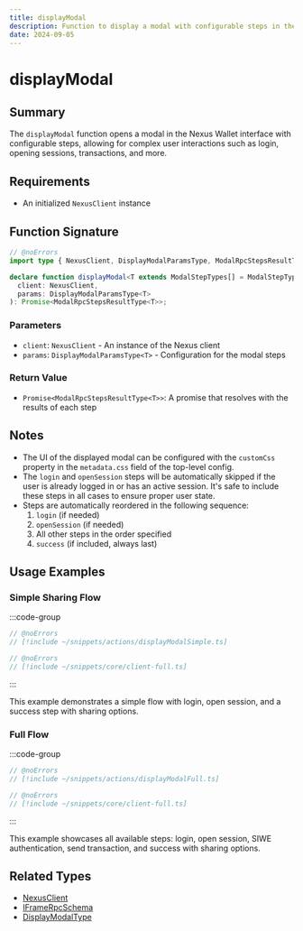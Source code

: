 ```yaml
---
title: displayModal
description: Function to display a modal with configurable steps in the Nexus Wallet
date: 2024-09-05
---
```


# displayModal

## Summary
The `displayModal` function opens a modal in the Nexus Wallet interface with configurable steps, allowing for complex user interactions such as login, opening sessions, transactions, and more.

## Requirements
- An initialized `NexusClient` instance

## Function Signature

```ts twoslash
// @noErrors
import type { NexusClient, DisplayModalParamsType, ModalRpcStepsResultType, ModalStepTypes } from '@frak-labs/nexus-sdk/core';

declare function displayModal<T extends ModalStepTypes[] = ModalStepTypes[]>(
  client: NexusClient,
  params: DisplayModalParamsType<T>
): Promise<ModalRpcStepsResultType<T>>;
```

### Parameters
- `client`: `NexusClient` - An instance of the Nexus client
- `params`: `DisplayModalParamsType<T>` - Configuration for the modal steps

### Return Value
- `Promise<ModalRpcStepsResultType<T>>`: A promise that resolves with the results of each step

## Notes
- The UI of the displayed modal can be configured with the `customCss` property in the `metadata.css` field of the top-level config.
- The `login` and `openSession` steps will be automatically skipped if the user is already logged in or has an active session. It's safe to include these steps in all cases to ensure proper user state.
- Steps are automatically reordered in the following sequence:
    1. `login` (if needed)
    2. `openSession` (if needed)
    3. All other steps in the order specified
    4. `success` (if included, always last)

## Usage Examples

### Simple Sharing Flow

:::code-group
```ts twoslash [displayModalSimple.ts]
// @noErrors
// [!include ~/snippets/actions/displayModalSimple.ts]
```
```ts twoslash [client.ts]
// @noErrors
// [!include ~/snippets/core/client-full.ts]
```
:::

This example demonstrates a simple flow with login, open session, and a success step with sharing options.

### Full Flow

:::code-group
```ts twoslash [displayModalFull.ts]
// @noErrors
// [!include ~/snippets/actions/displayModalFull.ts]
```
```ts twoslash [client.ts]
// @noErrors
// [!include ~/snippets/core/client-full.ts]
```
:::

This example showcases all available steps: login, open session, SIWE authentication, send transaction, and success with sharing options.

## Related Types
- [NexusClient](/nexus-sdk/api/types/NexusClient)
- [IFrameRpcSchema](/nexus-sdk/api/types/IFrameRpcSchema)
- [DisplayModalType](/nexus-sdk/api/types/DisplayModalType)
